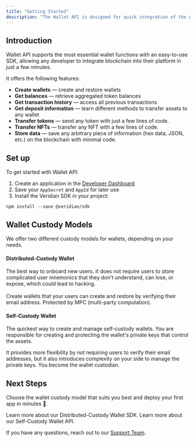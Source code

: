 ```yaml
---
title: "Getting Started"
description: "The Wallet API is designed for quick integration of the wallet primitives into any platform."
---
```


## Introduction

Wallet API supports the most essential wallet functions with an easy-to-use SDK, allowing any developer to integrate blockchain into their platform in just a few minutes.

It offers the following features:

- **Create wallets** — create and restore wallets
- **Get balances** — retrieve aggregated token balances
- **Get transaction history** — access all previous transactions
- **Get deposit information** — learn different methods to transfer assets to any wallet
- **Transfer tokens** — send any token with just a few lines of code.
- **Transfer NFTs** — transfer any NFT with a few lines of code.
- **Store data** — save any arbitrary piece of information (hex data, JSON, etc.) on the blockchain with minimal code.

## Set up

To get started with Wallet API:

1. Create an application in the [Developer Dashboard](/developer-dashboard)
2. Save your `AppSecret` and `AppId` for later use
3. Install the Veridian SDK in your project:

```
npm install --save @veridian/sdk
```

## Wallet Custody Models

We offer two different custody models for wallets, depending on your needs.

#### **Distributed-Custody Wallet**

The best way to onboard new users. It does not require users to store complicated user mnemonics that they don't understand, can lose, or expose, which could lead to hacking.\
\
Create wallets that your users can create and restore by verifying their email address. Protected by MPC (multi-party computation).

#### **Self-Custody Wallet**

The quickest way to create and manage self-custody wallets. You are responsible for creating and protecting the wallet's private keys that control the assets.

It provides more flexibility by not requiring users to verify their email addresses, but it also introduces complexity on your side to manage the private keys. You become the wallet custodian.

## Next Steps

Choose the wallet custody model that suits you best and deploy your first app in minutes 🚀.

<CardGroup cols={2}>
  <Card title="Distributed-Custody Wallet SDK" icon="square-2">
    Learn more about our Distributed-Custody Wallet SDK.
  </Card>
  <Card title="Self-Custody Wallet API" icon="square-1">
    Learn more about our Self-Custody Wallet API.
  </Card>
</CardGroup>

If you have any questions, reach out to our [Support Team](mailto:support@veridian.ch).